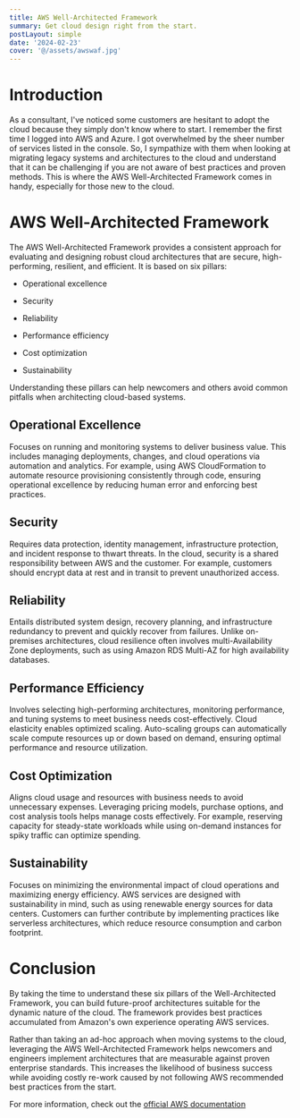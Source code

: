```yaml
---
title: AWS Well-Architected Framework
summary: Get cloud design right from the start.
postLayout: simple
date: '2024-02-23'
cover: '@/assets/awswaf.jpg'
---
```

# Introduction

As a consultant, I've noticed some customers are hesitant to adopt the cloud because they simply don't know where to start. I remember the first time I logged into AWS and Azure. I got overwhelmed by the sheer number of services listed in the console. So, I sympathize with them when looking at migrating legacy systems and architectures to the cloud and understand that it can be challenging if you are not aware of best practices and proven methods. This is where the AWS Well-Architected Framework comes in handy, especially for those new to the cloud.

# AWS Well-Architected Framework

The AWS Well-Architected Framework provides a consistent approach for evaluating and designing robust cloud architectures that are secure, high-performing, resilient, and efficient. It is based on six pillars:

* Operational excellence
    
* Security
    
* Reliability
    
* Performance efficiency
    
* Cost optimization
    
* Sustainability
    

Understanding these pillars can help newcomers and others avoid common pitfalls when architecting cloud-based systems.

## Operational Excellence

Focuses on running and monitoring systems to deliver business value. This includes managing deployments, changes, and cloud operations via automation and analytics. For example, using AWS CloudFormation to automate resource provisioning consistently through code, ensuring operational excellence by reducing human error and enforcing best practices.

## Security

Requires data protection, identity management, infrastructure protection, and incident response to thwart threats. In the cloud, security is a shared responsibility between AWS and the customer. For example, customers should encrypt data at rest and in transit to prevent unauthorized access.

## Reliability

Entails distributed system design, recovery planning, and infrastructure redundancy to prevent and quickly recover from failures. Unlike on-premises architectures, cloud resilience often involves multi-Availability Zone deployments, such as using Amazon RDS Multi-AZ for high availability databases.

## Performance Efficiency

Involves selecting high-performing architectures, monitoring performance, and tuning systems to meet business needs cost-effectively. Cloud elasticity enables optimized scaling. Auto-scaling groups can automatically scale compute resources up or down based on demand, ensuring optimal performance and resource utilization.

## Cost Optimization

Aligns cloud usage and resources with business needs to avoid unnecessary expenses. Leveraging pricing models, purchase options, and cost analysis tools helps manage costs effectively. For example, reserving capacity for steady-state workloads while using on-demand instances for spiky traffic can optimize spending.

## Sustainability

Focuses on minimizing the environmental impact of cloud operations and maximizing energy efficiency. AWS services are designed with sustainability in mind, such as using renewable energy sources for data centers. Customers can further contribute by implementing practices like serverless architectures, which reduce resource consumption and carbon footprint.

# Conclusion

By taking the time to understand these six pillars of the Well-Architected Framework, you can build future-proof architectures suitable for the dynamic nature of the cloud. The framework provides best practices accumulated from Amazon's own experience operating AWS services.

Rather than taking an ad-hoc approach when moving systems to the cloud, leveraging the AWS Well-Architected Framework helps newcomers and engineers implement architectures that are measurable against proven enterprise standards. This increases the likelihood of business success while avoiding costly re-work caused by not following AWS recommended best practices from the start.

For more information, check out the [official AWS documentation](https://docs.aws.amazon.com/wellarchitected/latest/framework/welcome.html)